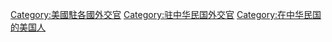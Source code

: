 [[Category:美國駐各國外交官|Category:美國駐各國外交官]]
[[Category:驻中华民国外交官|Category:驻中华民国外交官]]
[[Category:在中华民国的美国人|Category:在中华民国的美国人]]
